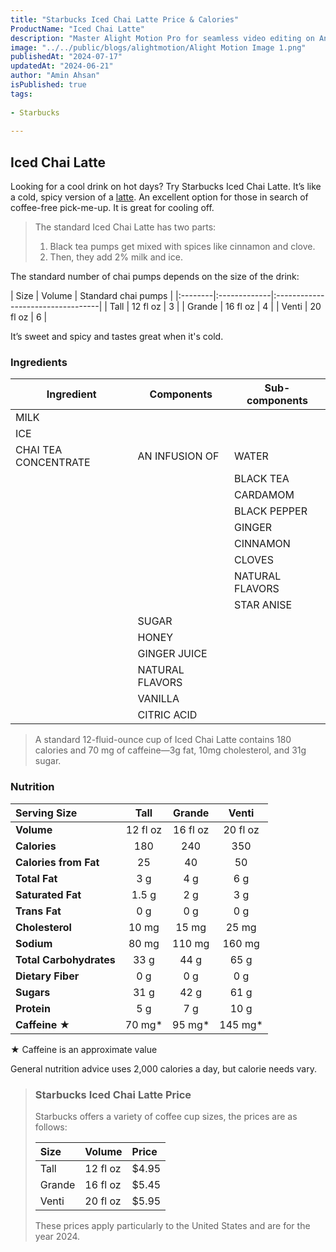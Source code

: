 ```yaml
---
title: "Starbucks Iced Chai Latte Price & Calories"
ProductName: "Iced Chai Latte" 
description: "Master Alight Motion Pro for seamless video editing on Android, iOS, and Tablets with our ultimate guide, unlocking advanced features and elevating your skills in 2024!"
image: "../../public/blogs/alightmotion/Alight Motion Image 1.png"
publishedAt: "2024-07-17"
updatedAt: "2024-06-21"
author: "Amin Ahsan"
isPublished: true
tags:
 
- Starbucks
      
---
```


## Iced Chai Latte 

Looking for a cool drink on hot days? Try Starbucks Iced Chai Latte. It’s like a cold, spicy version of a [latte](https://starbucks-menu-with-prices.net/caffe-latte). An excellent option for those in search of coffee-free pick-me-up. It is great for cooling off. 

> The standard Iced Chai Latte has two parts:
> 1. Black tea pumps get mixed with spices like cinnamon and clove.
> 2. Then, they add 2% milk and ice.

The standard number of chai pumps depends on the size of the drink:

<div style={{width:"300px"}}>
| Size    |  Volume      | Standard chai pumps               |
|:--------|:-------------|:----------------------------------|
| Tall    | 12 fl oz     | 3                                 |
| Grande  | 16 fl oz     | 4                                 |
| Venti   | 20 fl oz     | 6                                 |
</div>

It’s sweet and spicy and tastes great when it's cold.



<style jsx>{`
  .table-container {
    overflow-x: auto;
    position: relative;
  }
  .table-container table {
    border-collapse: collapse;
    width: 30%;
  }
  .table-container th,
  .table-container td {
    border: 1px solid #ddd;
    padding: 2px;
    min-width: 30px;
    font-size: 11px;
  }
  .table-container th:first-child,
  .table-container td:first-child {
    position: sticky;
    left: 0;
    background-color: white;
    z-index: 1;
  }
  @media (max-width: 768px) {
    .table-container th:not(:first-child),
    .table-container td:not(:first-child) {
      min-width: 50px;
    }
  }
`}</style>


### Ingredients
| Ingredient              | Components                         | Sub-components  |
|-------------------------|------------------------------------|-----------------|
| MILK                    |                                    |                 |
| ICE                     |                                    |                 |
| CHAI TEA CONCENTRATE    | AN INFUSION OF                     | WATER           |
|                         |                                    | BLACK TEA       |
|                         |                                    | CARDAMOM        |
|                         |                                    | BLACK PEPPER    |
|                         |                                    | GINGER          |
|                         |                                    | CINNAMON        |
|                         |                                    | CLOVES          |
|                         |                                    | NATURAL FLAVORS |
|                         |                                    | STAR ANISE      |
|                         | SUGAR                              |                 |
|                         | HONEY                              |                 |
|                         | GINGER JUICE                       |                 |
|                         | NATURAL FLAVORS                    |                 |
|                         | VANILLA                            |                 |
|                         | CITRIC ACID                        |                 |

> A standard 12-fluid-ounce cup of Iced Chai Latte contains 180 calories and 70 mg of caffeine—3g fat, 10mg cholesterol, and 31g sugar. 


### Nutrition

|  Serving Size	            | Tall           | Grande        | Venti         |
|:--------------------------|:--------------:|:-------------:|:-------------:|
| **Volume**                | 12 fl oz       | 16 fl oz      | 20 fl oz      |
| **Calories**              | 180            | 240           | 350           |
| **Calories from Fat**     | 25             | 40            | 50            |
| **Total Fat**             | 3 g            | 4 g           | 6 g           |
| **Saturated Fat**         | 1.5 g          | 2 g           | 3 g           |
| **Trans Fat**             | 0 g            | 0 g           | 0 g           |
| **Cholesterol**           | 10 mg          | 15 mg         | 25 mg         |
| **Sodium**                | 80 mg          | 110 mg        | 160 mg        | 
| **Total Carbohydrates**   | 33 g           | 44 g          | 65 g          |
| **Dietary Fiber**         | 0 g            | 0 g           | 0 g           |
| **Sugars**                | 31 g           | 42 g          | 61 g          |
| **Protein**               | 5 g            | 7 g           | 10 g          |
| **Caffeine ★**              | 70 mg*         | 95 mg*        | 145 mg*       |

★ Caffeine is an approximate value

General nutrition advice uses 2,000 calories a day, but calorie needs vary.

> ### Starbucks Iced Chai Latte Price
> 
> Starbucks offers a variety of coffee cup sizes, the prices are as follows:
> 
> | Size    |   Volume     | Price |
> |:--------|:-------------|:------|
> | Tall    | 12 fl oz     | $4.95 |
> | Grande  | 16 fl oz     | $5.45 |
> | Venti   | 20 fl oz     | $5.95 |
> 
> These prices apply particularly to the United States and are for the year 2024.
